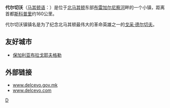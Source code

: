 {{Infobox settlement
| name = 代尔切沃
| native_name = {{lang|mk|Делчево}}
| image_skyline = File:Delcevo.JPG
| imagesize = 250px
| image_caption = 
| image_flag = File:Flag of Delčevo Municipality, North Macedonia.svg
| image_shield = File:Coat of arms of Delčevo Municipality.svg
| pushpin_map =Macedonia
| pushpin_label_position = bottom
| settlement_type =小镇
| subdivision_type = 國家
| subdivision_name = {{flag|North Macedonia}}
| subdivision_type1 = [[北馬其頓共和國行政區劃|區]]
| subdivision_name1 = [[代爾切沃區|代爾切沃區]]
| subdivision_type2 = 
| subdivision_name2 = 
| subdivision_type3 = 
| subdivision_name3 = 
| leader_title = 镇長
| leader_name = Darko Shehtansk
| leader_party = [[馬其頓內部革命組織－馬其頓民族統一民主黨|VMRO-DPMNE]]
| established_title = 建立
| established_date = 
| established_title3 = 城市地位
| established_date3 = 
| elevation_m =590
| area_total_km2 = 
| population_as_of = 
| population_total = 11,500
| population_density_km2 = auto
| timezone = [[歐洲中部時間|CET]]
| utc_offset = +1
| timezone_DST = [[歐洲中部夏令時間|CEST]]
| utc_offset_DST = +2
| coordinates = {{coord|41|58|N|22|46|E|region:MK|display=inline}}
| postal_code_type = 郵政號碼
| postal_code = 2320
| area_code = +389 033
| registration_plate =ŠT、KO、DE
| blank_name = 
| blank_info = 
| twin1 =
| twin2 =
| twin3 = 
| website = {{url|www.delcevo.gov.mk/}} }}
'''代尔切沃'''（[[马其顿语|马其顿语]]：'''{{lang|mk|Делчево}}'''）是位于[[北马其顿|北马其顿]]东部[[布雷加尔尼察河|布雷加尔尼察河]]畔的一个小镇，距离首都[[斯科普里|斯科普里]]约160公里。

代尔切沃镇镇名是为了纪念北马其顿最伟大的革命英雄之一的[[戈采·德尔切夫|戈采·德尔切夫]]。

== 友好城市 ==
* {{flagicon|Bulgaria}} [[保加利亚|保加利亚]][[布拉戈耶夫格勒|布拉戈耶夫格勒]]

== 外部链接 ==
* [http://www.delcevo.gov.mk/ www.delcevo.gov.mk]{{Wayback|url=http://www.delcevo.gov.mk/ |date=20201124232421 }}
* [http://www.delcevo.com/ www.delcevo.com]{{Wayback|url=http://www.delcevo.com/ |date=20201020084511 }}

{{Authority control}}
[[Category:北马其顿城市|D]]